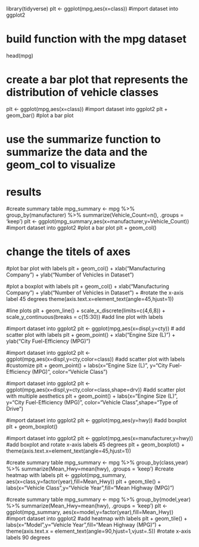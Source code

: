 library(tidyverse)
plt <- ggplot(mpg,aes(x=class)) #import dataset into ggplot2

# build function with the mpg dataset
head(mpg)

# create a bar plot that represents the distribution of vehicle classes 
plt <- ggplot(mpg,aes(x=class)) 
#import dataset into ggplot2
plt + geom_bar() 
#plot a bar plot

# use the summarize function to summarize the data and the geom_col to visualize
# results 
#create summary table
mpg_summary <- mpg %>% group_by(manufacturer) %>% summarize(Vehicle_Count=n(), .groups = 'keep') 
plt <- ggplot(mpg_summary,aes(x=manufacturer,y=Vehicle_Count)) #import dataset into ggplot2
#plot a bar plot
plt + geom_col() 

# change the titels of axes
#plot bar plot with labels
plt + geom_col() + xlab("Manufacturing Company") + ylab("Number of Vehicles in Dataset")

#plot a boxplot with labels
plt + geom_col() + xlab("Manufacturing Company") + ylab("Number of Vehicles in Dataset") + 
#rotate the x-axis label 45 degrees
theme(axis.text.x=element_text(angle=45,hjust=1)) 

#line plots 
plt + geom_line() + scale_x_discrete(limits=c(4,6,8)) + scale_y_continuous(breaks = c(15:30)) #add line plot with labels

#import dataset into ggplot2
plt <- ggplot(mpg,aes(x=displ,y=cty)) 
# add scatter plot with labels 
plt + geom_point() + xlab("Engine Size (L)") + ylab("City Fuel-Efficiency (MPG)") 

#import dataset into ggplot2
plt <- ggplot(mpg,aes(x=displ,y=cty,color=class)) 
#add scatter plot with labels
#customize 
plt + geom_point() + labs(x="Engine Size (L)", y="City Fuel-Efficiency (MPG)", color="Vehicle Class") 


#import dataset into ggplot2
plt <- ggplot(mpg,aes(x=displ,y=cty,color=class,shape=drv)) 
#add scatter plot with multiple aesthetics
plt + geom_point() + labs(x="Engine Size (L)", y="City Fuel-Efficiency (MPG)", color="Vehicle Class",shape="Type of Drive") 

#import dataset into ggplot2
plt <- ggplot(mpg,aes(y=hwy))
#add boxplot
plt + geom_boxplot() 

#import dataset into ggplot2
plt <- ggplot(mpg,aes(x=manufacturer,y=hwy)) 
#add boxplot and rotate x-axis labels 45 degrees
plt + geom_boxplot() + theme(axis.text.x=element_text(angle=45,hjust=1)) 


#create summary table
mpg_summary <- mpg %>% group_by(class,year) %>% summarize(Mean_Hwy=mean(hwy), .groups = 'keep') 
#create heatmap with labels
plt <- ggplot(mpg_summary, aes(x=class,y=factor(year),fill=Mean_Hwy))
plt + geom_tile() + labs(x="Vehicle Class",y="Vehicle Year",fill="Mean Highway (MPG)")


#create summary table
mpg_summary <- mpg %>% group_by(model,year) %>% summarize(Mean_Hwy=mean(hwy), .groups = 'keep') 
plt <- ggplot(mpg_summary, aes(x=model,y=factor(year),fill=Mean_Hwy)) #import dataset into ggplot2
#add heatmap with labels 
plt + geom_tile() + labs(x="Model",y="Vehicle Year",fill="Mean Highway (MPG)") + theme(axis.text.x = element_text(angle=90,hjust=1,vjust=.5)) #rotate x-axis labels 90 degrees
